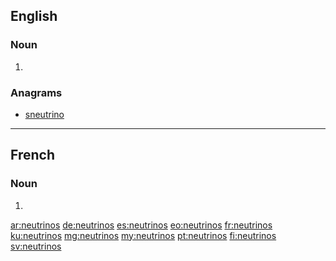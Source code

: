 {{also|Neutrinos}}
==English==

===Noun===
{{head|en|noun plural form}}

# {{plural of|neutrino|lang=en}}

===Anagrams===
* [[sneutrino#English|sneutrino]]

----

==French==

===Noun===
{{head|fr|noun plural form|g=?}}

# {{plural of|neutrino|lang=fr}}

[[ar:neutrinos]]
[[de:neutrinos]]
[[es:neutrinos]]
[[eo:neutrinos]]
[[fr:neutrinos]]
[[ku:neutrinos]]
[[mg:neutrinos]]
[[my:neutrinos]]
[[pt:neutrinos]]
[[fi:neutrinos]]
[[sv:neutrinos]]
